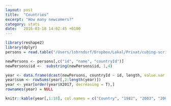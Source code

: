 ```yaml
---
layout: post
title:  "Countries"
excerpt: "How many newcomers?"
category: stats
date:   2016-03-18 14:02:45 +0100
---
```


```r
library(reshape2)
library(dplyr)
persons = read.table("/Users/lohrndorf/Dropbox/Lokal/Privat/cubing-scripts/WCA_export_Persons.tsv", sep = "\t",quote = "", header = TRUE)
```


```r
newPersons <- persons[,c("id", "name", "countryId")]
newPersons$id <-  substring(newPersons$id, 1,4)

year <- data.frame(dcast(newPersons, countryId ~ id, length, value.var = "countryId"))
year$sum <- rowSums(year[,2:length(year)])
year <- year[order(year$X2017, decreasing = T),]
rownames(year) = NULL
```

```r
knitr::kable(year[,1:18], col.names = c("Country", "1982", "2003", "2004", "2005", "2006", "2007", "2008", "2009", "2010", " 2011 ", "2012", "2013", "2014", "2015", "2016", "2017", "Total"), align="l")

```


